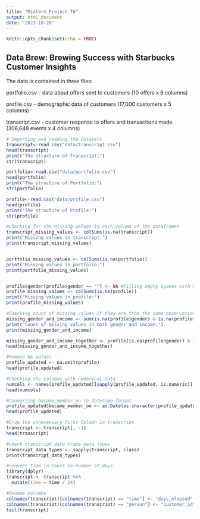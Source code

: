 ```yaml
---
title: "Midterm_Project_T6"
output: html_document
date: "2023-10-20"
---
```


```r
knitr::opts_chunk$set(echo = TRUE)
```

## Data Brew: Brewing Success with Starbucks Customer Insights
The data is contained in three files:

portfolio.csv - data about offers sent to customers (10 offers x 6 columns)

profile.csv - demographic data of customers (17,000 customers x 5 columns)

transcript.csv - customer response to offers and transactions made (306,648 events x 4 columns)


```r
# Importing and reading the Datasets 
transcript<-read.csv("data/transcript.csv")
head(transcript)
print("The structure of Transcript:")
str(transcript)

portfolio<-read.csv("data/portfolio.csv")
head(portfolio)
print("The structure of Portfolio:")
str(portfolio)

profile<-read.csv("data/profile.csv")
head(profile)
print("The structure of Profile:")
str(profile)
```
```r
#Checking for the Missing values in each column of the dataframes
transcript_missing_values <- colSums(is.na(transcript))
print("Missing values in transcript:")
print(transcript_missing_values)


portfolio_missing_values <- colSums(is.na(portfolio))
print("Missing values in portfolio:")
print(portfolio_missing_values)


profile$gender[profile$gender == ""] <- NA #Filling empty spaces with NA values
profile_missing_values <- colSums(is.na(profile))
print("Missing values in profile:")
print(profile_missing_values)
```

```r
#Checking count of missing values if they are from the same observations
missing_gender_and_income <- sum(is.na(profile$gender) & is.na(profile$income))
print("Count of missing values in both gender and income:")
print(missing_gender_and_income)
```

```r
missing_gender_and_income_together <- profile[is.na(profile$gender) & is.na(profile$income), ]
head(missing_gender_and_income_together)
```


```r
#Remove NA values
profile_updated <- na.omit(profile)
head(profile_updated)
```
```r
#Checking the columns with numerical data 
numcols <- names(profile_updated)[sapply(profile_updated, is.numeric)]
head(numcols)

```

```r
#Converting became_member_on to datetime format
profile_updated$became_member_on <- as.Date(as.character(profile_updated$became_member_on), format = "%Y%m%d")
head(profile_updated)

```
```r
#Drop the unnecessary first Column in transcript
transcript <- transcript[, -1]
head(transcript)
```
```r
#check transcript data frame data types
transcript_data_types <- sapply(transcript, class)
print(transcript_data_types)
```
```r
#convert time in hours to number of days 
library(dplyr)
transcript <- transcript %>% 
  mutate(time = time / 24)
```
```r
#Rename columns 
colnames(transcript)[colnames(transcript) == "time"] <- "days_elapsed"
colnames(transcript)[colnames(transcript) == "person"] <- "customer_id"
tail(transcript)
```
